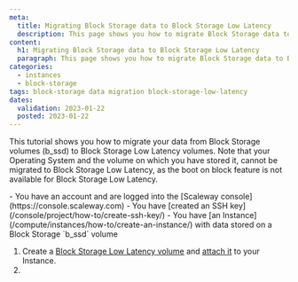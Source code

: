 ```yaml
---
meta:
  title: Migrating Block Storage data to Block Storage Low Latency
  description: This page shows you how to migrate Block Storage data to Block Storage Low Latency
content:
  h1: Migrating Block Storage data to Block Storage Low Latency
  paragraph: This page shows you how to migrate Block Storage data to Block Storage Low Latency
categories:
  - instances
  - block-storage
tags: block-storage data migration block-storage-low-latency
dates:
  validation: 2023-01-22
  posted: 2023-01-22
---
```



This tutorial shows you how to migrate your data from Block Storage volumes (b_ssd) to Block Storage Low Latency volumes.
Note that your Operating System and the volume on which you have stored it, cannot be migrated to Block Storage Low Latency, as the boot on block feature is not available for Block Storage Low Latency.

<Macro id="iam-requirements" />

<Message type="requirement">
  - You have an account and are logged into the [Scaleway console](https://console.scaleway.com)
  - You have [created an SSH key](/console/project/how-to/create-ssh-key/)
  - You have [an Instance](/compute/instances/how-to/create-an-instance/) with data stored on a Block Storage `b_ssd` volume
</Message>


1. Create a [Block Storage Low Latency volume](/storage/block/how-to/create-a-volume/) and [attach it](/storage/block/how-to/attach-a-volume/) to your Instance.
2. 